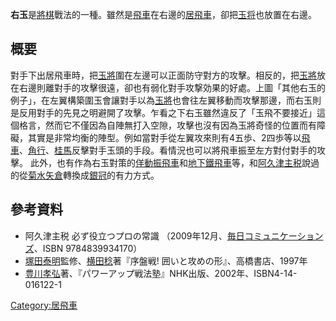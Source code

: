 {{Shogi diagram|tright| |  |  |  |  |  |  |  |  |  |  |  |  |  |  |  |  |  |  |  |  |  |  |  |  |  |  |  |  |  |  |  |  |  |  |  |  |  |  |  |  |  |  |  |ps|  |ps|  |ps|ps|  |ps|ps|  |ps|  |ps|bs|ss|ps|ss|ns|  |  |  |  |gs|  |gs|ks|  |  |  |ls|ns|  |  |  |  |  |rs|ls|右玉一例|=}}{{Shogi diagram|tright| |  |  |  |  |  |  |  |  |  |  |  |  |  |  |  |  |  |  |  |  |  |  |  |  |  |  |  |  |  |  |  |  |  |  |  |  |  |  |  |  |  |  |  |ps|  |ps|  |ps|ps|ps|ps|ps|  |ps|  |ps|ss|gs|  |ss|ns|  |  |  |  |gs|bs|  |  |ks|  |  |ls|ns|  |  |  |  |  |rs|ls|其他右玉的例子|=}}'''右玉'''是[[將棋|將棋]]戰法的一種。雖然是[[飛車|飛車]]在右邊的[[居飛車|居飛車]]，卻把[[玉将|玉将]]也放置在右邊。

== 概要 ==
對手下出居飛車時，把[[玉將|玉將]]圍在左邊可以正面防守對方的攻擊。相反的，把[[玉將|玉將]]放在右邊則離對手的攻擊很遠，卻也有弱化對手攻撃効果的好處。上圖「其他右玉的例子」，在左翼構築圍玉會讓對手以為[[玉將|玉將]]也會往左翼移動而攻擊那邊，而右玉則是反用對手的先見之明避開了攻擊。乍看之下右玉雖然違反了「玉飛不要接近」這個格言，然而它不僅因為自陣無打入空隙，攻擊也沒有因為玉將奇怪的位置而有障礙，其實是非常均衡的陣型。例如當對手從左翼攻來則有4五歩、2四歩等以[[飛車|飛車]]、[[角行|角行]]、[[桂馬|桂馬]]反擊對手玉頭的手段。看情況也可以將飛車振至左方對付對手的攻擊。
<!--變更居飛車轉入振飛車是面對右玉的有力方針。此時，玉將周圍薄弱的右玉從正面受擊，只要成功會有很大的効果。然而[[糸谷哲郎|糸谷哲郎]]使用的糸谷流右玉是用作對付振飛車的（特別是對[[問候中飛車|問候中飛車]]），[[玉將|玉將]]守護中央，[[飛車|飛車]]則根據場合轉換至左邊使用攻擊[[振飛車|振飛車]]的玉頭。-->此外，也有作為右玉對策的[[佯動振飛車|佯動振飛車]]和[[地下鐵飛車|地下鐵飛車]]等，和[[阿久津主税|阿久津主税]]說過的從[[矢倉#菊水矢倉|菊水矢倉]]轉換成[[銀冠|銀冠]]的有力方式。

== 參考資料 ==
* 阿久津主税 必ず役立つプロの常識 （2009年12月、[[毎日コミュニケーションズ|毎日コミュニケーションズ]]、ISBN 9784839934170）
* [[塚田泰明|塚田泰明]]監修、[[横田稔|横田稔]]著『序盤戦! 囲いと攻めの形』、高橋書店、1997年
* [[豊川孝弘|豊川孝弘]]著、『パワーアップ戦法塾』NHK出版、2002年、ISBN4-14-016122-1
{{clear}}
[[Category:居飛車|Category:居飛車]]